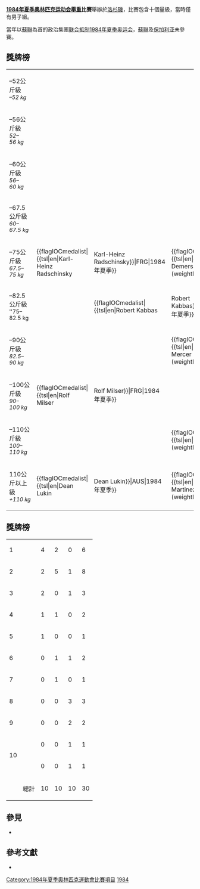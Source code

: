 '''[[1984年夏季奥林匹克运动会|1984年夏季奥林匹克运动会]][[舉重|舉重]]比賽'''舉辦於[[洛杉磯|洛杉磯]]，比賽包含十個量級，當時僅有男子組。

當年以[[蘇聯|蘇聯]]為首的政治集團[[联合抵制1984年夏季奥运会|联合抵制1984年夏季奥运会]]，[[蘇聯|蘇聯]]及[[保加利亚|保加利亚]]未參賽。

==獎牌榜==
{| {{MedalistTable|type=項目}}
|-
|–52公斤級<br/><span style="font-size:90%">''–52 kg''<br />{{DetailsLink|Weightlifting at the 1984 Summer Olympics – Men's 52 kg}}
|{{flagIOCmedalist|[[曾国强|曾国强]]|CHN|1984年夏季}}
|{{flagIOCmedalist|[[周培顺|周培顺]]|CHN|1984年夏季}}
|{{flagIOCmedalist|[[真锅和人|真锅和人]]|JPN|1984年夏季}}
|-
|–56公斤級<br/><span style="font-size:90%">''52–56 kg''<br />{{DetailsLink|Weightlifting at the 1984 Summer Olympics – Men's 56 kg}}
|{{flagIOCmedalist|[[吴数德|吴数德]]|CHN|1984年夏季}}
|{{flagIOCmedalist|[[赖润明|赖润明]]|CHN|1984年夏季}}
|{{flagIOCmedalist|[[小高正宏|小高正宏]]|JPN|1984年夏季}}
|-
|–60公斤級<br/><span style="font-size:90%">''56–60 kg''<br />{{DetailsLink|1984年夏季奧林匹克運動會舉重比賽－男子60公斤級}}
|{{flagIOCmedalist|[[陈伟强|陈伟强]]|CHN|1984年夏季}}
|{{flagIOCmedalist|[[杰卢·拉杜|杰卢·拉杜]]|ROU|1984年夏季}}
|{{flagIOCmedalist|[[蔡溫義|蔡溫義]]|TPE|1984年夏季}}
|-
|–67.5公斤級<br/><span style="font-size:90%">''60–67.5 kg''<br />{{DetailsLink|Weightlifting at the 1984 Summer Olympics – Men's 67.5 kg}}
|{{flagIOCmedalist|[[姚景远|姚景远]]|CHN|1984年夏季}}
|{{flagIOCmedalist|[[安德烈·索卡奇|安德烈·索卡奇]]|ROU|1984年夏季}}
|{{flagIOCmedalist|[[Jouni_Grönman|Jouni Grönman]]|FIN|1984年夏季}}
|-
|–75公斤級<br/><span style="font-size:90%">''67.5–75 kg''<br />{{DetailsLink|Weightlifting at the 1984 Summer Olympics – Men's 75 kg}}
|{{flagIOCmedalist|{{tsl|en|Karl-Heinz Radschinsky||Karl-Heinz Radschinsky}}|FRG|1984年夏季}}
|{{flagIOCmedalist|{{tsl|en|Jacques Demers (weightlifter)||Jacques Demers}}|CAN|1984年夏季}}
|{{flagIOCmedalist|[[德拉戈米尔·乔罗斯兰|德拉戈米尔·乔罗斯兰]]|ROU|1984年夏季}}
|-
|–82.5公斤級<br/><span style="font-size:90%">''75–82.5 kg<br />{{DetailsLink|Weightlifting at the 1984 Summer Olympics – Men's 82.5 kg}}
|{{flagIOCmedalist|[[彼得·贝克鲁|彼得·贝克鲁]]|ROU|1984年夏季}}
|{{flagIOCmedalist|{{tsl|en|Robert Kabbas||Robert Kabbas}}|AUS|1984年夏季}}
|{{flagIOCmedalist|[[砂冈良治|砂冈良治]]|JPN|1984年夏季}}
|-
|–90公斤級<br/><span style="font-size:90%">''82.5–90 kg''<br />{{DetailsLink|Weightlifting at the 1984 Summer Olympics – Men's 90 kg}}
|{{flagIOCmedalist|[[尼库·弗拉德|尼库·弗拉德]]|ROU|1984年夏季}}
|{{flagIOCmedalist|[[彼得·杜米特鲁|彼得·杜米特鲁]]|ROU|1984年夏季}}
|{{flagIOCmedalist|{{tsl|en|David Mercer (weightlifter)||David Mercer}}|GBR|1984年夏季}}
|-
|–100公斤級<br/><span style="font-size:90%">''90–100 kg''<br />{{DetailsLink|Weightlifting at the 1984 Summer Olympics – Men's 100 kg}}
|{{flagIOCmedalist|{{tsl|en|Rolf Milser||Rolf Milser}}|FRG|1984年夏季}}
|{{flagIOCmedalist|[[瓦西里·格罗阿珀|瓦西里·格罗阿珀]]|ROU|1984年夏季}}
|{{flagIOCmedalist|[[佩卡·涅米_(举重运动员)|佩卡·涅米]]|FIN|1984年夏季}}
|-
|–110公斤級<br/><span style="font-size:90%">''100–110 kg''<br />{{DetailsLink|Weightlifting at the 1984 Summer Olympics – Men's 110 kg}}
|{{flagIOCmedalist|[[诺尔贝托·奥贝布格尔|诺尔贝托·奥贝布格尔]]|ITA|1984年夏季}}
|{{flagIOCmedalist|[[斯特凡·塔什纳迪|斯特凡·塔什纳迪]]|ROU|1984年夏季}}
|{{flagIOCmedalist|{{tsl|en|Guy Carlton (weightlifter)||Guy Carlton}}|USA|1984年夏季}}
|-
|110公斤以上級<br/><span style="font-size:90%">''+110 kg''<br />{{DetailsLink|Weightlifting at the 1984 Summer Olympics – Men's +110 kg}}
|{{flagIOCmedalist|{{tsl|en|Dean Lukin||Dean Lukin}}|AUS|1984年夏季}}
|{{flagIOCmedalist|{{tsl|en|Mario Martinez (weightlifter)||Mario Martinez}}|USA|1984年夏季}}
|{{flagIOCmedalist|[[曼弗雷德·内林格尔|曼弗雷德·内林格尔]]|FRG|1984年夏季}}
|}

==獎牌榜==
{| {{RankedMedalTable}}
|-
| 1 ||align=left| {{flagIOCteam|CHN|1984年夏季}} || 4 || 2 || 0 || 6
|-
| 2 ||align=left| {{flagIOCteam|ROU|1984年夏季}} || 2 || 5 || 1 || 8
|-
| 3 ||align=left| {{flagIOCteam|FRG|1984年夏季}} || 2 || 0 || 1 || 3
|-
| 4 ||align=left| {{flagIOCteam|AUS|1984年夏季}} || 1 || 1 || 0 || 2
|-
| 5 ||align=left| {{flagIOCteam|ITA|1984年夏季}} || 1 || 0 || 0 || 1
|-
| 6 ||align=left| {{flagIOCteam|USA|1984年夏季}} || 0 || 1 || 1 || 2
|-
| 7 ||align=left| {{flagIOCteam|CAN|1984年夏季}} || 0 || 1 || 0 || 1
|-
| 8 ||align=left| {{flagIOCteam|JPN|1984年夏季}} || 0 || 0 || 3 || 3
|-
| 9 ||align=left| {{flagIOCteam|FIN|1984年夏季}} || 0 || 0 || 2 || 2
|-
|rowspan=2| 10 ||align=left| {{flagIOCteam|TPE|1984年夏季}} || 0 || 0 || 1 || 1
|-
|align=left| {{flagIOCteam|GBR|1984年夏季}} || 0 || 0 || 1 || 1
|-
!  !! 總計 !! 10 !! 10 !! 10 !! 30
|}

==參見==
* {{tsl|en|Weightlifting at the Friendship Games||Weightlifting at the Friendship Games}}

==參考文獻==
* {{cite web | title=Olympic Medal Winners | publisher=[[国际奥林匹克委员会|International Olympic Committee]] | url=http://www.olympic.org/uk/athletes/results/search_r_uk.asp | accessdate=2006-12-21 | archive-date=2006-07-20 | archive-url=https://web.archive.org/web/20060720111556/http://www.olympic.org/uk/athletes/results/search_r_uk.asp | dead-url=no }}

{{奧林匹克運動會舉重比賽}}

{{DEFAULTSORT:Weightlifting At The 1984 Summer Olympics}}
[[Category:1984年夏季奧林匹克運動會比賽項目|Category:1984年夏季奧林匹克運動會比賽項目]]
[[Category:奥林匹克运动会举重比赛|1984]]